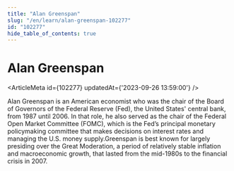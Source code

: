 ```yaml
---
title: "Alan Greenspan"
slug: "/en/learn/alan-greenspan-102277"
id: "102277"
hide_table_of_contents: true
---
```



# Alan Greenspan

<ArticleMeta id={102277} updatedAt={'2023-09-26 13:59:00'} />
<div className='border-solid border-b border-t-0 my-4 border-[var(--ifm-color-gray-300)]' />

Alan Greenspan is an American economist who was the chair of the Board of Governors of the Federal Reserve (Fed), the United States' central bank, from 1987 until 2006. In that role, he also served as the chair of the Federal Open Market Committee (FOMC), which is the Fed’s principal monetary policymaking committee that makes decisions on interest rates and managing the U.S. money supply.Greenspan is best known for largely presiding over the Great Moderation, a period of relatively stable inflation and macroeconomic growth, that lasted from the mid-1980s to the financial crisis in 2007.
